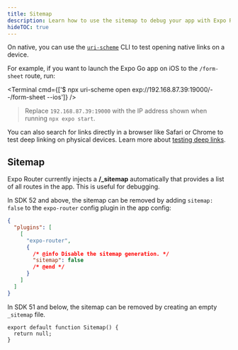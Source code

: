 ```yaml
---
title: Sitemap
description: Learn how to use the sitemap to debug your app with Expo Router.
hideTOC: true
---
```



On native, you can use the [`uri-scheme`](https://www.npmjs.com/package/uri-scheme) CLI to test opening native links on a device.

For example, if you want to launch the Expo Go app on iOS to the `/form-sheet` route, run:

<Terminal cmd={['$ npx uri-scheme open exp://192.168.87.39:19000/--/form-sheet --ios']} />

> Replace `192.168.87.39:19000` with the IP address shown when running `npx expo start`.

You can also search for links directly in a browser like Safari or Chrome to test deep linking on physical devices. Learn more about [testing deep links](https://reactnavigation.org/docs/deep-linking).

## Sitemap

<ContentSpotlight
  alt="Directory structure"
  src="/static/images/expo-router/directory.png"
  className="max-w-[720px]"
/>

Expo Router currently injects a **/\_sitemap** automatically that provides a list of all routes in the app. This is useful for debugging.

In SDK 52 and above, the sitemap can be removed by adding `sitemap: false` to the `expo-router` config plugin in the app config:

```json app.json
{
  "plugins": [
    [
      "expo-router",
      {
        /* @info Disable the sitemap generation. */
        "sitemap": false
        /* @end */
      }
    ]
  ]
}
```

In SDK 51 and below, the sitemap can be removed by creating an empty `_sitemap` file.

```tsx app/_sitemap.tsx
export default function Sitemap() {
  return null;
}
```
